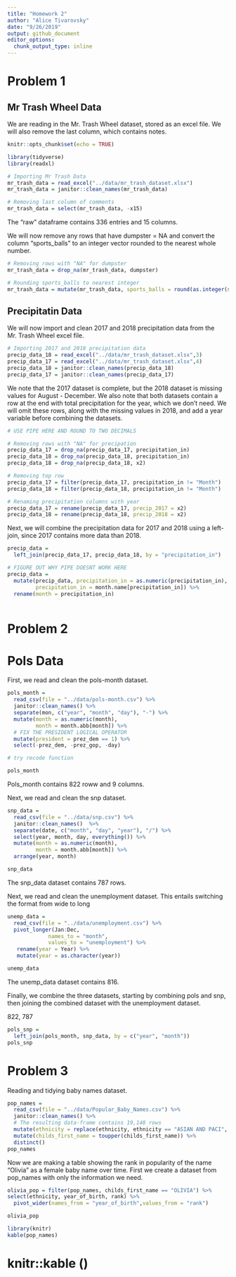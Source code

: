```yaml
---
title: "Homework 2"
author: "Alice Tivarovsky"
date: "9/26/2019"
output: github_document
editor_options: 
  chunk_output_type: inline
---
```

# Problem 1

## Mr Trash Wheel Data
We are reading in the Mr. Trash Wheel dataset, stored as an excel file. We will also remove the last column, which contains notes. 

```r
knitr::opts_chunk$set(echo = TRUE)

library(tidyverse)
library(readxl)

# Importing Mr Trash Data
mr_trash_data = read_excel("../data/mr_trash_dataset.xlsx")
mr_trash_data = janitor::clean_names(mr_trash_data)

# Removing last column of comments
mr_trash_data = select(mr_trash_data, -x15)
```

The "raw" dataframe contains 336 entries and 15 columns. 

We will now remove any rows that have dumpster = NA and convert the column "sports_balls" to an integer vector rounded to the nearest whole number. 

```r

# Removing rows with "NA" for dumpster
mr_trash_data = drop_na(mr_trash_data, dumpster)

# Rounding sports_balls to nearest integer
mr_trash_data = mutate(mr_trash_data, sports_balls = round(as.integer(sports_balls, digits = 0)))

```

## Precipitatin Data

We will now import and clean 2017 and 2018 precipitation data from the Mr. Trash Wheel excel file.  

```r
# Importing 2017 and 2018 precipitation data
precip_data_18 = read_excel("../data/mr_trash_dataset.xlsx",3)
precip_data_17 = read_excel("../data/mr_trash_dataset.xlsx",4)
precip_data_18 = janitor::clean_names(precip_data_18)
precip_data_17 = janitor::clean_names(precip_data_17)
```

We note that the 2017 dataset is complete, but the 2018 dataset is missing values for August - December. We also note that both datasets contain a row at the end with total precipitation for the year, which we don't need. We will omit these rows, along with the missing values in 2018, and add a year variable before combining the datasets. 

```r
# USE PIPE HERE AND ROUND TO TWO DECIMALS

# Removing rows with "NA" for precipation 
precip_data_17 = drop_na(precip_data_17, precipitation_in)
precip_data_18 = drop_na(precip_data_18, precipitation_in)
precip_data_18 = drop_na(precip_data_18, x2)

# Removing top row 
precip_data_17 = filter(precip_data_17, precipitation_in != "Month")
precip_data_18 = filter(precip_data_18, precipitation_in != "Month")

# Renaming precipitation columns with year
precip_data_17 = rename(precip_data_17, precip_2017 = x2)
precip_data_18 = rename(precip_data_18, precip_2018 = x2)
```

Next, we will combine the precipitation data for 2017 and 2018 using a left-join, since 2017 contains more data than 2018. 

```r

precip_data =  
  left_join(precip_data_17, precip_data_18, by = "precipitation_in")

# FIGURE OUT WHY PIPE DOESNT WORK HERE
precip_data =
  mutate(precip_data, precipitation_in = as.numeric(precipitation_in),
         precipitation_in = month.name[precipitation_in]) %>% 
  rename(month = precipitation_in)
    
```



# Problem 2

# Pols Data

First, we read and clean the pols-month dataset. 

```r
pols_month = 
  read_csv(file = "../data/pols-month.csv") %>% 
  janitor::clean_names() %>% 
  separate(mon, c("year", "month", "day"), "-") %>% 
  mutate(month = as.numeric(month),
         month = month.abb[month]) %>% 
  # FIX THE PRESIDENT LOGICAL OPERATOR
  mutate(president = prez_dem == 1) %>% 
  select(-prez_dem, -prez_gop, -day)

# try recode function 

pols_month
``` 
Pols_month contains 822 roww and 9 columns. 

Next, we read and clean the snp dataset. 

```r
snp_data = 
  read_csv(file = "../data/snp.csv") %>% 
  janitor::clean_names()  %>% 
  separate(date, c("month", "day", "year"), "/") %>% 
  select(year, month, day, everything()) %>% 
  mutate(month = as.numeric(month),
         month = month.abb[month]) %>%
  arrange(year, month)

snp_data
```
The snp_data dataset contains 787 rows. 

Next, we read and clean the unemployment dataset. This entails switching the format from wide to long 

```r
unemp_data = 
  read_csv(file = "../data/unemployment.csv") %>% 
  pivot_longer(Jan:Dec, 
             names_to = "month",
             values_to = "unemployment") %>% 
   rename(year = Year) %>% 
   mutate(year = as.character(year))

unemp_data
```
The unemp_data dataset contains 816. 

Finally, we combine the three datasets, starting by combining pols and snp, then joining the combined dataset with the unemployment dataset. 

822, 787
```r
pols_snp = 
  left_join(pols_month, snp_data, by = c("year", "month"))
pols_snp
```


# Problem 3

Reading and tidying baby names dataset. 

```r
pop_names = 
  read_csv(file = "../data/Popular_Baby_Names.csv") %>% 
  janitor::clean_names() %>% 
  # The resulting data-frame contains 19,148 rows
  mutate(ethnicity = replace(ethnicity, ethnicity == "ASIAN AND PACI", "ASIAN AND PACIFIC ISLANDER"), ethnicity = replace(ethnicity, ethnicity == "BLACK NON HISP", "BLACK NON HISPANIC"), ethnicity = replace(ethnicity, ethnicity == "WHITE NON HISP", "WHITE NON HISPANIC")) %>% 
  mutate(childs_first_name = toupper(childs_first_name)) %>% 
  distinct()
pop_names
```


Now we are making a table showing the rank in popularity of the name “Olivia” as a female baby name over time. First we create a dataset from pop_names with only the information we need. 

```r
olivia_pop = filter(pop_names, childs_first_name == "OLIVIA") %>% 
select(ethnicity, year_of_birth, rank) %>% 
  pivot_wider(names_from = "year_of_birth",values_from = "rank")

olivia_pop
```

```r
library(knitr)
kable(pop_names)
```

# knitr::kable ()

